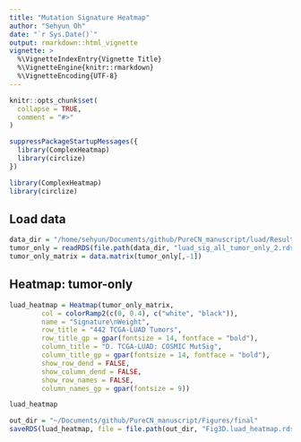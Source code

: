 ```yaml
---
title: "Mutation Signature Heatmap"
author: "Sehyun Oh"
date: "`r Sys.Date()`"
output: rmarkdown::html_vignette
vignette: >
  %\VignetteIndexEntry{Vignette Title}
  %\VignetteEngine{knitr::rmarkdown}
  %\VignetteEncoding{UTF-8}
---
```


```r
knitr::opts_chunk$set(
  collapse = TRUE,
  comment = "#>"
)
```

```r
suppressPackageStartupMessages({
  library(ComplexHeatmap)
  library(circlize)
})
```

```r
library(ComplexHeatmap)
library(circlize)
```

## Load data
```r
data_dir = "/home/sehyun/Documents/github/PureCN_manuscript/luad/Results/mutSig/data"
tumor_only = readRDS(file.path(data_dir, "luad_sig_all_tumor_only_2.rds"))
tumor_only_matrix = data.matrix(tumor_only[,-1])
```

## Heatmap: tumor-only
```r
luad_heatmap = Heatmap(tumor_only_matrix,
        col = colorRamp2(c(0, 0.4), c("white", "black")),
        name = "Signature\nWeight",
        row_title = "442 TCGA-LUAD Tumors",
        row_title_gp = gpar(fontsize = 14, fontface = "bold"),
        column_title = "D. TCGA-LUAD: COSMIC MutSig",
        column_title_gp = gpar(fontsize = 14, fontface = "bold"),
        show_row_dend = FALSE,
        show_column_dend = FALSE,
        show_row_names = FALSE,
        column_names_gp = gpar(fontsize = 9))
```

```r
luad_heatmap

out_dir = "~/Documents/github/PureCN_manuscript/Figures/final"
saveRDS(luad_heatmap, file = file.path(out_dir, "Fig3D.luad_heatmap.rds"))
```

